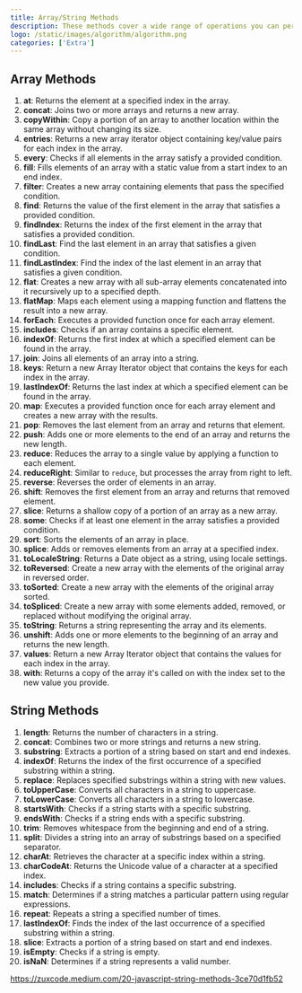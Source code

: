 ```yaml
---
title: Array/String Methods
description: These methods cover a wide range of operations you can perform on arrays and strings
logo: /static/images/algorithm/algorithm.png
categories: ['Extra']
---
```


## Array Methods

1. **at**: Returns the element at a specified index in the array.
2. **concat**: Joins two or more arrays and returns a new array.
3. **copyWithin**: Copy a portion of an array to another location within the same array without changing its size.
4. **entries**: Returns a new array iterator object containing key/value pairs for each index in the array.
5. **every**: Checks if all elements in the array satisfy a provided condition.
6. **fill**: Fills elements of an array with a static value from a start index to an end index.
7. **filter**: Creates a new array containing elements that pass the specified condition.
8. **find**: Returns the value of the first element in the array that satisfies a provided condition.
9. **findIndex**: Returns the index of the first element in the array that satisfies a provided condition.
10. **findLast**: Find the last element in an array that satisfies a given condition.
11. **findLastIndex**: Find the index of the last element in an array that satisfies a given condition.
12. **flat**: Creates a new array with all sub-array elements concatenated into it recursively up to a specified depth.
13. **flatMap**: Maps each element using a mapping function and flattens the result into a new array.
14. **forEach**: Executes a provided function once for each array element.
15. **includes**: Checks if an array contains a specific element.
16. **indexOf**: Returns the first index at which a specified element can be found in the array.
17. **join**: Joins all elements of an array into a string.
18. **keys**: Return a new Array Iterator object that contains the keys for each index in the array.
19. **lastIndexOf**: Returns the last index at which a specified element can be found in the array.
20. **map**: Executes a provided function once for each array element and creates a new array with the results.
21. **pop**: Removes the last element from an array and returns that element.
22. **push**: Adds one or more elements to the end of an array and returns the new length.
23. **reduce**: Reduces the array to a single value by applying a function to each element.
24. **reduceRight**: Similar to `reduce`, but processes the array from right to left.
25. **reverse**: Reverses the order of elements in an array.
26. **shift**: Removes the first element from an array and returns that removed element.
27. **slice**: Returns a shallow copy of a portion of an array as a new array.
28. **some**: Checks if at least one element in the array satisfies a provided condition.
29. **sort**: Sorts the elements of an array in place.
30. **splice**: Adds or removes elements from an array at a specified index.
31. **toLocaleString**: Returns a Date object as a string, using locale settings.
32. **toReversed**: Create a new array with the elements of the original array in reversed order.
33. **toSorted**: Create a new array with the elements of the original array sorted.
34. **toSpliced**: Create a new array with some elements added, removed, or replaced without modifying the original array.
35. **toString**: Returns a string representing the array and its elements.
36. **unshift**: Adds one or more elements to the beginning of an array and returns the new length.
37. **values**: Return a new Array Iterator object that contains the values for each index in the array.
38. **with**: Returns a copy of the array it's called on with the index set to the new value you provide.

## String Methods

1. **length**: Returns the number of characters in a string.
2. **concat**: Combines two or more strings and returns a new string.
3. **substring**: Extracts a portion of a string based on start and end indexes.
4. **indexOf**: Returns the index of the first occurrence of a specified substring within a string.
5. **replace**: Replaces specified substrings within a string with new values.
6. **toUpperCase**: Converts all characters in a string to uppercase.
7. **toLowerCase**: Converts all characters in a string to lowercase.
8. **startsWith**: Checks if a string starts with a specific substring.
9. **endsWith**: Checks if a string ends with a specific substring.
10. **trim**: Removes whitespace from the beginning and end of a string.
11. **split**: Divides a string into an array of substrings based on a specified separator.
12. **charAt**: Retrieves the character at a specific index within a string.
13. **charCodeAt**: Returns the Unicode value of a character at a specified index.
14. **includes**: Checks if a string contains a specific substring.
15. **match**: Determines if a string matches a particular pattern using regular expressions.
16. **repeat**: Repeats a string a specified number of times.
17. **lastIndexOf**: Finds the index of the last occurrence of a specified substring within a string.
18. **slice**: Extracts a portion of a string based on start and end indexes.
19. **isEmpty**: Checks if a string is empty.
20. **isNaN**: Determines if a string represents a valid number.

https://zuxcode.medium.com/20-javascript-string-methods-3ce70d1fb52
